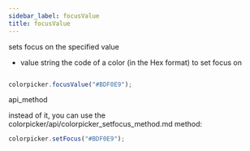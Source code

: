 ```yaml
---
sidebar_label: focusValue
title: focusValue
---
```



          


<Short>
 sets focus on the specified value



</Short>



- value		string		the code of a color (in the Hex format) to set focus on



~~~js

colorpicker.focusValue("#BDF0E9");


~~~
 api_method

<Descr>



</Descr>


 instead of it, you can use the colorpicker/api/colorpicker_setfocus_method.md method:

~~~js
colorpicker.setFocus("#BDF0E9");
~~~







